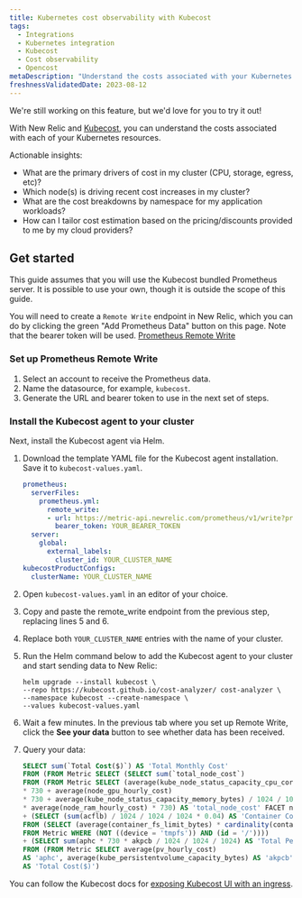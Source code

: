 ```yaml
---
title: Kubernetes cost observability with Kubecost
tags:
  - Integrations
  - Kubernetes integration
  - Kubecost
  - Cost observability
  - Opencost
metaDescription: "Understand the costs associated with your Kubernetes resources"
freshnessValidatedDate: 2023-08-12
---
```


<Callout title="preview">
    We're still working on this feature, but we'd love for you to try it out!
</Callout>

With New Relic and [Kubecost](https://kubecost.github.io/cost-analyzer/), you can understand the costs associated with each of your Kubernetes resources.

Actionable insights:
* What are the primary drivers of cost in my cluster (CPU, storage, egress, etc)?
* Which node(s) is driving recent cost increases in my cluster?
* What are the cost breakdowns by namespace for my application workloads?
* How can I tailor cost estimation based on the pricing/discounts provided to me by my cloud providers?

## Get started

This guide assumes that you will use the Kubecost bundled Prometheus server. It is possible to use your own, though it is outside the scope of this guide.

You will need to create a `Remote Write` endpoint in New Relic, which you can do by clicking the green "Add Prometheus Data" button on this page. Note that the bearer token will be used.
[Prometheus Remote Write](/docs/infrastructure/prometheus-integrations/install-configure-remote-write/set-your-prometheus-remote-write-integration/)

### Set up Prometheus Remote Write

1. Select an account to receive the Prometheus data.
2. Name the datasource, for example, `kubecost`.
3. Generate the URL and bearer token to use in the next set of steps.

### Install the Kubecost agent to your cluster

Next, install the Kubecost agent via Helm.

1. Download the template YAML file for the Kubecost agent installation. Save it to `kubecost-values.yaml`.

    ```yaml
    prometheus:
      serverFiles:
        prometheus.yml:
          remote_write:
          - url: https://metric-api.newrelic.com/prometheus/v1/write?prometheus_server=YOUR_CLUSTER_NAME
            bearer_token: YOUR_BEARER_TOKEN
      server:
        global:
          external_labels:
            cluster_id: YOUR_CLUSTER_NAME
    kubecostProductConfigs:
      clusterName: YOUR_CLUSTER_NAME
    ```

2. Open `kubecost-values.yaml` in an editor of your choice.
3. Copy and paste the remote_write endpoint from the previous step, replacing lines 5 and 6.
4. Replace both `YOUR_CLUSTER_NAME` entries with the name of your cluster.
5. Run the Helm command below to add the Kubecost agent to your cluster and start sending data to New Relic:

    ```shell
    helm upgrade --install kubecost \
    --repo https://kubecost.github.io/cost-analyzer/ cost-analyzer \
    --namespace kubecost --create-namespace \
    --values kubecost-values.yaml
    ```

6. Wait a few minutes. In the previous tab where you set up Remote Write, click the <DoNotTranslate>**See your data**</DoNotTranslate> button to see whether data has been received.
7. Query your data:

    ```sql
    SELECT sum(`Total Cost($)`) AS 'Total Monthly Cost'
    FROM (FROM Metric SELECT (SELECT sum(`total_node_cost`)
    FROM (FROM Metric SELECT (average(kube_node_status_capacity_cpu_cores) * average(node_cpu_hourly_cost)
    * 730 + average(node_gpu_hourly_cost)
    * 730 + average(kube_node_status_capacity_memory_bytes) / 1024 / 1024 / 1024
    * average(node_ram_hourly_cost) * 730) AS 'total_node_cost' FACET node))
    + (SELECT (sum(acflb) / 1024 / 1024 / 1024 * 0.04) AS 'Container Cost($)'
    FROM (SELECT (average(container_fs_limit_bytes) * cardinality(container_fs_limit_bytes)) AS 'acflb'
    FROM Metric WHERE (NOT ((device = 'tmpfs')) AND (id = '/'))))
    + (SELECT sum(aphc * 730 * akpcb / 1024 / 1024 / 1024) AS 'Total Persistent Volume Cost($)'
    FROM (FROM Metric SELECT average(pv_hourly_cost)
    AS 'aphc', average(kube_persistentvolume_capacity_bytes) AS 'akpcb' FACET persistentvolume, instance))
    AS 'Total Cost($)')
    ```

You can follow the Kubecost docs for [exposing Kubecost UI with an ingress](https://docs.kubecost.com/install-and-configure/install/ingress-examples).
